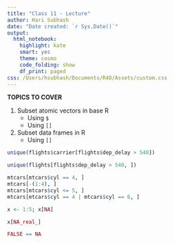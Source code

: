 ```yaml
---
title: "Class 11 - Lecture"
author: Hari Subhash
date: "Date created: `r Sys.Date()`"
output:
  html_notebook:
    highlight: kate
    smart: yes
    theme: cosmo
    code_folding: show
    df_print: paged
css: /Users/hsubhash/Documents/R4D/Assets/custom.css
---
```



**TOPICS TO COVER**

1. Subset atomic vectors in base R
    + Using `$`
    + Using `[]`
2. Subset data frames in R
    + Using `[]`




```r
unique(flights$carrier[flights$dep_delay > 540])
```

```r
unique(flights[flights$dep_delay > 540, ])
```

```r
mtcars[mtcars$cyl == 4, ]
mtcars[-(1:4), ]
mtcars[mtcars$cyl <= 5, ]
mtcars[mtcars$cyl == 4 | mtcars$cyl == 6, ]
```

```r
x <- 1:5; x[NA]

x[NA_real_]
```


```r
FALSE == NA
```

